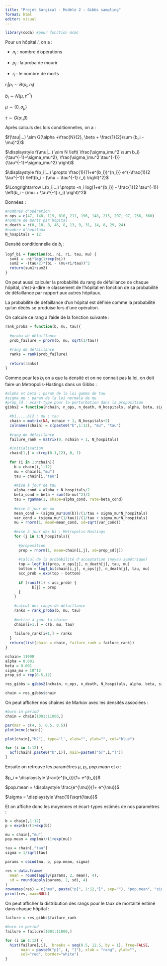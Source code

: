 ```yaml
---
title: "Projet Surgical - Modèle 2 : Gibbs sampling"
format: html
editor: visual
---
```


```r
library(coda) #pour fonction mcmc
```

Pour un hôpital $i$, on a :

-   $n_i$ : nombre d'opérations

-   $p_i$ : la proba de mourir

-   $r_i$ : le nombre de morts

$r_i | p_i \sim B(p_i,n_i)$

$b_i \sim N(\mu, \tau^{-1})$

$\mu \sim (0, \sigma_\mu)$

$\tau \sim G(\alpha, \beta)$

Après calculs des lois conditionnelles, on a :

$f(\tau|...) \sim G(\alpha +\frac{N}{2}, \beta + \frac{1}{2}\sum (b_i - \mu)^2)$

$\displaystyle f(\mu|...) \sim N \left( \frac{\sigma_\mu^2 \sum b_i}{\tau^{-1}+\sigma_\mu^2}, \frac{\sigma_\mu^2 \tau^{-1}}{\tau^{-1}+\sigma_\mu^2} \right)$

$\displaystyle f(b_i|...) \propto \frac{1}{(1+e^{b_i})^{n_i}} e^{-\frac{1}{2 \tau^{-1}} \left(b_i - (\mu + \tau^{-1} r_i) \right)^2}$

$\Longrightarrow L(b_i|...) \propto -n_i log(1+e^{b_i}) - \frac{1}{2 \tau^{-1}} \left(b_i - (\mu + \tau^{-1} r_i) \right)^2$

Données :

```r
#nombres d'opération
n_ops = c(47, 148, 119, 810, 211, 196, 148, 215, 207, 97, 256, 360)
#nombre de morts par hopital
n_death = c(0, 18, 8, 46, 8, 13, 9, 31, 14, 8, 29, 24)
#nombre d'hopitaux
N_hospitals = 12 
```

Densité conditionnelle de $b_i$ :

```r
logf_bi = function(bi, ni, ri, tau, mu) {
  sum1 = -ni*log(1+exp(bi))
  sum2 = -(tau/2)*(bi - (mu+ri/tau))^2
  return(sum1+sum2)
}
```

On peut aussi calculer la probabilité du rang de défaillance de chaque hôpital, c'est-à-dire le classement de l'hôpital en fonction de sa probabilité de défaillance par rapport aux autres hôpitaux.

La probabilité de défaillance d'un hôpital est définie comme la probabilité qu'un décès se produise lors d'une opération.

On calcule ce rang à l'aide de la fonction suivante :

```r
rank_proba = function(b, mu, tau){
  
  #proba de défaillance
  prob_failure = pnorm(b, mu, sqrt(1/tau))
  
  #rang de défaillance
  ranks = rank(prob_failure)
  
  return(ranks)
}
```

Comme pour les $b_i$ on a que la densité et on ne connait pas la loi, on doit faire un Metropolis-Hastings dans un Gibbs :

```r
#alpha et beta : param de la loi gamma de tau
#sigma_mu : param de la loi normale de mu
#prop_sd : ecart-type pour la perturbation dans la proposition
gibbs2 = function(nchain, n_ops, n_death, N_hospitals, alpha, beta, sigma_mu, prop_sd){

  #b1,...,b12 ; mu ; tau 
  chain = matrix(NA, nchain + 1, N_hospitals+2) 
  colnames(chain) = c(paste0("b",1:12), "mu", "tau")
  
  #rang de défaillance
  failure_rank = matrix(0, nchain + 1, N_hospitals)

  #initialisation
  chain[1,] = c(rep(0.1,12), 0, 1)
  
  for (i in 1:nchain){
    b = chain[i,1:12]
    mu = chain[i,"mu"]
    tau = chain[i,"tau"]
    
    #mise à jour de tau
    alpha_cond = alpha + N_hospitals/2
    beta_cond = beta + sum((b-mu)^2)/2
    tau = rgamma(1, shape=alpha_cond, rate=beta_cond)
    
    #mise à jour de mu
    mean_cond = (sigma_mu*sum(b))/(1/tau + sigma_mu*N_hospitals)
    var_cond = (sigma_mu*(1/tau))/(1/tau + sigma_mu*N_hospitals)
    mu = rnorm(1, mean=mean_cond, sd=sqrt(var_cond))
    
    #mise à jour des bi : Metropolis-Hastings 
    for (j in 1:N_hospitals){
      
      #proposition
      prop = rnorm(1, mean=chain[i,j], sd=prop_sd[j]) 
      
      #calcul de la probabilité d'acceptation (noyau symétrique)
      top = logf_bi(prop, n_ops[j], n_death[j], tau, mu)
      bottom = logf_bi(chain[i,j], n_ops[j], n_death[j], tau, mu)
      acc_prob = exp(top - bottom)
      
      if (runif(1) < acc_prob) {
            b[j] = prop
      }
    }
    
    #calcul des rangs de défaillance
    ranks = rank_proba(b, mu, tau)
    
    #mettre à jour la chaine
    chain[i+1,] = c(b, mu, tau)
    
    failure_rank[i+1,] = ranks
  }
  return(list(chain = chain, failure_rank = failure_rank))
}
```

```r
nchain= 11000 
alpha = 0.001
beta = 0.001
sigma_mu = 10^12
prop_sd = rep(0.5,12)

res_gibbs = gibbs2(nchain, n_ops, n_death, N_hospitals, alpha, beta, sigma_mu, prop_sd)

chain = res_gibbs$chain
```

On peut afficher nos chaînes de Markov avec les densités associées :

```r
#burn in period
chain = chain[1001:11000,]

par(mar = c(4, 5, 0.5, 0.5))
plot(mcmc(chain))
```

```r
plot(chain[,"b2"], type='l', xlab="", ylab="", col="blue")
```

```r
for (i in 1:12) {
  acf(chain[,paste0("b",i)], main=paste0("b[",i,"]"))
}

```

Ensuite on retrouve les paramètres $\mu$, $p_i$, $pop.mean$ et $\sigma$ :

$p_i = \displaystyle \frac{e^{b_i}}{1+ e^{b_i}}$

$pop.mean = \displaystyle \frac{e^{\mu}}{1+ e^{\mu}}$

$\sigma = \displaystyle \frac{1}{\sqrt{\tau}}$

Et on affiche donc les moyennes et écart-types estimés de nos paramètres :

```r
b = chain[,1:12]
p = exp(b)/(1+exp(b))

mu = chain[,"mu"]
pop.mean = exp(mu)/(1+exp(mu))

tau = chain[,"tau"]
sigma = 1/sqrt(tau)

params = cbind(mu, p, pop.mean, sigma)

res = data.frame(
  mean = round(apply(params, 2, mean), 4),
  sd = round(apply(params, 2, sd), 4)
)
rownames(res) = c("mu", paste("p[", 1:12,"]", sep=""), "pop.mean", "sigma")
print(res, max=NULL)
```

On peut afficher la distribution des rangs pour le taux de mortalité estimé dans chaque hôpital :

```r
failure = res_gibbs$failure_rank

#burn in period
failure = failure[1001:11000,]
```

```r
for (i in 1:12) {
  hist(failure[,i],  breaks = seq(0.5, 12.5, by = 1), freq=FALSE,
       main = paste0("p[", i, "]"), xlab = "rang", ylab="",
       col="red", border="white")
}
```
